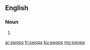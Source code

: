 ==English==

===Noun===
{{head|en|plural}}

# {{plural of|swop|lang=en}}

[[ar:swops]]
[[fr:swops]]
[[ku:swops]]
[[my:swops]]